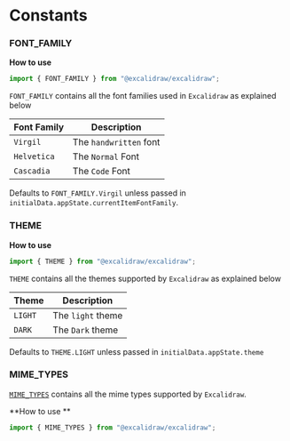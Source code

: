 # Constants

### FONT_FAMILY

**How to use**

```js
import { FONT_FAMILY } from "@excalidraw/excalidraw";
```

`FONT_FAMILY` contains all the font families used in `Excalidraw` as explained below

| Font Family | Description            |
| ----------- | ---------------------- |
| `Virgil`    | The `handwritten` font |
| `Helvetica` | The `Normal` Font      |
| `Cascadia`  | The `Code` Font        |

Defaults to `FONT_FAMILY.Virgil` unless passed in `initialData.appState.currentItemFontFamily`.

### THEME

**How to use**

```js
import { THEME } from "@excalidraw/excalidraw";
```

`THEME` contains all the themes supported by `Excalidraw` as explained below

| Theme   | Description       |
| ------- | ----------------- |
| `LIGHT` | The `light` theme |
| `DARK`  | The `Dark` theme  |

Defaults to `THEME.LIGHT` unless passed in `initialData.appState.theme`

### MIME_TYPES

[`MIME_TYPES`](https://github.com/excalidraw/excalidraw/blob/master/src/constants.ts#L160) contains all the mime types supported by `Excalidraw`.

**How to use **

```js
import { MIME_TYPES } from "@excalidraw/excalidraw";
```
